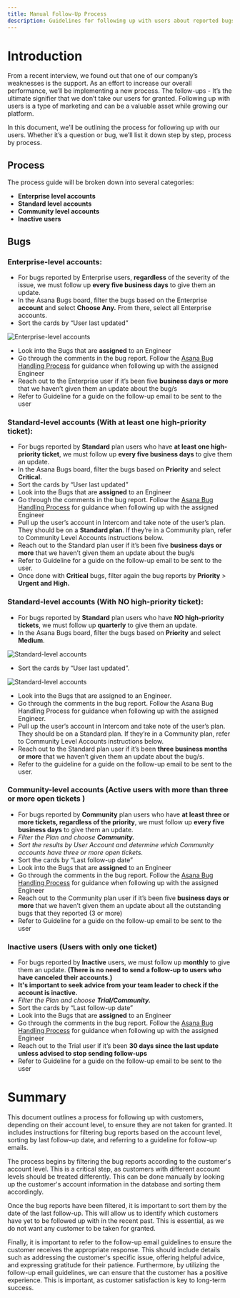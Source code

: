 ```yaml
---
title: Manual Follow-Up Process
description: Guidelines for following up with users about reported bugs
---
```


# Introduction

From a recent interview, we found out that one of our company’s weaknesses is the support. As an effort to increase our overall performance, we’ll be implementing a new process. The follow-ups - It’s the ultimate signifier that we don’t take our users for granted. Following up with users is a type of marketing and can be a valuable asset while growing our platform. 

In this document, we’ll be outlining the process for following up with our users. Whether it’s a question or bug, we’ll list it down step by step, process by process.

## Process

The process guide will be broken down into several categories:

- **Enterprise level accounts**
- **Standard level accounts**
- **Community level accounts**
- **Inactive users**

## Bugs

### Enterprise-level accounts:

- For bugs reported by Enterprise users, **regardless** of the severity of the issue, we must follow up **every five business days** to give them an update.
- In the Asana Bugs board, filter the bugs based on the Enterprise **account** and select **Choose Any.** From there, select all Enterprise accounts.
- Sort the cards by “User last updated”

![Enterprise-level accounts](../../../../../public/bug2.png)

- Look into the Bugs that are **assigned** to an Engineer
- Go through the comments in the bug report. Follow the [Asana Bug Handling Process](https://www.notion.so/Asana-bug-handling-process-a2c55843366a4aa98617c36269501e2c?pvs=21) for guidance when following up with the assigned Engineer
- Reach out to the Enterprise user if it’s been five **business days or more** that we haven’t given them an update about the bug/s
- Refer to Guideline for a guide on the follow-up email to be sent to the user

### Standard-level accounts (With at least one high-priority ticket):

- For bugs reported by **Standard** plan users who have **at least one high-priority ticket**, we must follow up **every five business days** to give them an update.
- In the Asana Bugs board, filter the bugs based on **Priority** and select **Critical.**
- Sort the cards by “User last updated”
- Look into the Bugs that are **assigned** to an Engineer
- Go through the comments in the bug report. Follow the [Asana Bug Handling Process](https://www.notion.so/Asana-bug-handling-process-a2c55843366a4aa98617c36269501e2c?pvs=21) for guidance when following up with the assigned Engineer
- Pull up the user’s account in Intercom and take note of the user’s plan. They should be on a **Standard plan**. If they’re in a Community plan, refer to Community Level Accounts instructions below.
- Reach out to the Standard plan user if it’s been five **business days or more** that we haven’t given them an update about the bug/s
- Refer to Guideline for a guide on the follow-up email to be sent to the user.
- Once done with **Critical** bugs, filter again the bug reports by **Priority** > **Urgent and High.**

### Standard-level accounts (With NO high-priority ticket):

- For bugs reported by **Standard** plan users who have **NO high-priority tickets**, we must follow up **quarterly** to give them an update.
- In the Asana Bugs board, filter the bugs based on **Priority** and select **Medium**.

![Standard-level accounts](../../../../../public/bug3.png)

- Sort the cards by “User last updated”.

![Standard-level accounts](../../../../../public/bug1.png)

- Look into the Bugs that are assigned to an Engineer.
- Go through the comments in the bug report. Follow the Asana Bug Handling Process for guidance when following up with the assigned Engineer.
- Pull up the user’s account in Intercom and take note of the user’s plan. They should be on a Standard plan. If they’re in a Community plan, refer to Community Level Accounts instructions below.
- Reach out to the Standard plan user if it’s been **three business months or more** that we haven’t given them an update about the bug/s.
- Refer to the guideline for a guide on the follow-up email to be sent to the user.

### Community-level accounts (Active users with more than three or more open tickets )

- For bugs reported by **Community** plan users who have **at least three or more tickets, regardless of the priority**, we must follow up **every five business days** to give them an update.
- *Filter the Plan and choose **Community.***
- *Sort the results by User Account and determine which Community accounts have three or more open tickets.*
- Sort the cards by “Last follow-up date”
- Look into the Bugs that are **assigned** to an Engineer
- Go through the comments in the bug report. Follow the [Asana Bug Handling Process](https://www.notion.so/Asana-bug-handling-process-a2c55843366a4aa98617c36269501e2c?pvs=21) for guidance when following up with the assigned Engineer
- Reach out to the Community plan user if it’s been five **business days or more** that we haven’t given them an update about all the outstanding bugs that they reported (3 or more)
- Refer to Guideline for a guide on the follow-up email to be sent to the user

### Inactive users (Users with only one ticket)

- For bugs reported by **Inactive** users, we must follow up **monthly** to give them an update. **(There is no need to send a follow-up to users who have canceled their accounts.)**
- **It's important to seek advice from your team leader to check if the account is inactive.**
- *Filter the Plan and choose **Trial/Community.***
- Sort the cards by “Last follow-up date”
- Look into the Bugs that are **assigned** to an Engineer
- Go through the comments in the bug report. Follow the [Asana Bug Handling Process](https://www.notion.so/Asana-bug-handling-process-a2c55843366a4aa98617c36269501e2c?pvs=21) for guidance when following up with the assigned Engineer
- Reach out to the Trial user if it’s been **30 days since the last update unless advised to stop sending follow-ups**
- Refer to Guideline for a guide on the follow-up email to be sent to the user

# Summary

This document outlines a process for following up with customers, depending on their account level, to ensure they are not taken for granted. It includes instructions for filtering bug reports based on the account level, sorting by last follow-up date, and referring to a guideline for follow-up emails.

The process begins by filtering the bug reports according to the customer's account level. This is a critical step, as customers with different account levels should be treated differently. This can be done manually by looking up the customer's account information in the database and sorting them accordingly.

Once the bug reports have been filtered, it is important to sort them by the date of the last follow-up. This will allow us to identify which customers have yet to be followed up with in the recent past. This is essential, as we do not want any customer to be taken for granted.

Finally, it is important to refer to the follow-up email guidelines to ensure the customer receives the appropriate response. This should include details such as addressing the customer's specific issue, offering helpful advice, and expressing gratitude for their patience. Furthermore, by utilizing the follow-up email guidelines, we can ensure that the customer has a positive experience. This is important, as customer satisfaction is key to long-term success.
